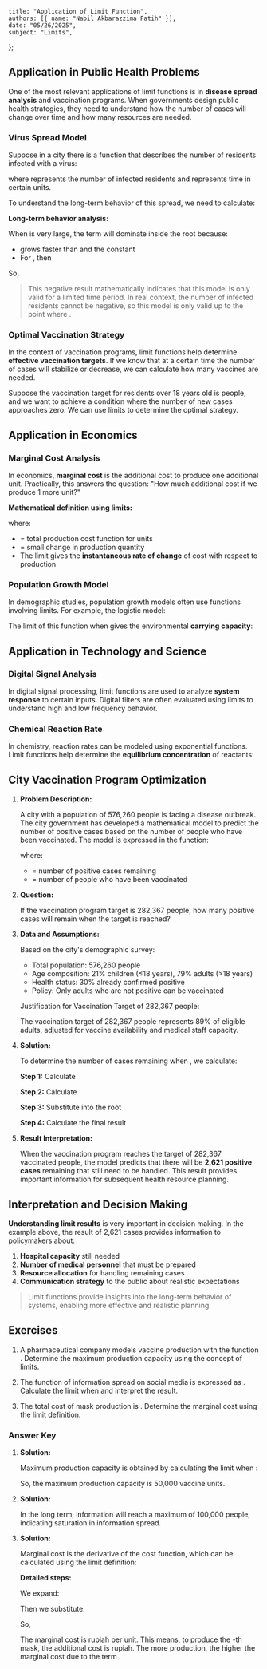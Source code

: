     title: "Application of Limit Function",
    authors: [{ name: "Nabil Akbarazzima Fatih" }],
    date: "05/26/2025",
    subject: "Limits",
};

## Application in Public Health Problems

One of the most relevant applications of limit functions is in **disease spread analysis** and vaccination programs. When governments design public health strategies, they need to understand how the number of cases will change over time and how many resources are needed.

### Virus Spread Model

Suppose in a city there is a function that describes the number of residents infected with a virus:

<BlockMath math="N(t) = 285000 - \sqrt{t^2 - t + (190.68)^3}" />

where <InlineMath math="N(t)" /> represents the number of infected residents and <InlineMath math="t" /> represents time in certain units.

To understand the long-term behavior of this spread, we need to calculate:

<BlockMath math="\lim_{t \to \infty} N(t) = \lim_{t \to \infty} \left(285000 - \sqrt{t^2 - t + (190.68)^3}\right)" />

**Long-term behavior analysis:**

When <InlineMath math="t" /> is very large, the term <InlineMath math="t^2" /> will dominate inside the root because:
- <InlineMath math="t^2" /> grows faster than <InlineMath math="t" /> and the constant <InlineMath math="(190.68)^3" />
- For <InlineMath math="t >> 1" />, then <InlineMath math="t^2 - t + (190.68)^3 \approx t^2" />

So,

<div className="flex flex-col gap-4">
<BlockMath math="\sqrt{t^2 - t + (190.68)^3} \approx \sqrt{t^2} = |t| = t \quad \text{(for } t > 0\text{)}" />
<BlockMath math="\lim_{t \to \infty} N(t) = \lim_{t \to \infty} (285000 - t) = -\infty" />
</div>

> This negative result mathematically indicates that this model is only valid for a limited time period. In real context, the number of infected residents cannot be negative, so this model is only valid up to the point where <InlineMath math="N(t) \geq 0" />.

### Optimal Vaccination Strategy

In the context of vaccination programs, limit functions help determine **effective vaccination targets**. If we know that at a certain time the number of cases will stabilize or decrease, we can calculate how many vaccines are needed.

Suppose the vaccination target for residents over 18 years old is <InlineMath math="V" /> people, and we want to achieve a condition where the number of new cases approaches zero. We can use limits to determine the optimal strategy.

## Application in Economics

### Marginal Cost Analysis

In economics, **marginal cost** is the additional cost to produce one additional unit. Practically, this answers the question: "How much additional cost if we produce 1 more unit?"

**Mathematical definition using limits:**

<BlockMath math="\text{Marginal Cost} = \lim_{\Delta x \to 0} \frac{C(x + \Delta x) - C(x)}{\Delta x}" />

where:
- <InlineMath math="C(x)" /> = total production cost function for <InlineMath math="x" /> units
- <InlineMath math="\Delta x" /> = small change in production quantity
- The limit gives the **instantaneous rate of change** of cost with respect to production

### Population Growth Model

In demographic studies, population growth models often use functions involving limits. For example, the logistic model:

<BlockMath math="P(t) = \frac{K}{1 + Ae^{-rt}}" />

The limit of this function when <InlineMath math="t \to \infty" /> gives the environmental **carrying capacity**:

<BlockMath math="\lim_{t \to \infty} P(t) = K" />

## Application in Technology and Science

### Digital Signal Analysis

In digital signal processing, limit functions are used to analyze **system response** to certain inputs. Digital filters are often evaluated using limits to understand high and low frequency behavior.

### Chemical Reaction Rate

In chemistry, reaction rates can be modeled using exponential functions. Limit functions help determine the **equilibrium concentration** of reactants:

<BlockMath math="\lim_{t \to \infty} [A](t) = [A]_{\text{equilibrium}}" />

## City Vaccination Program Optimization

1. **Problem Description:**

    A city with a population of 576,260 people is facing a disease outbreak. The city government has developed a mathematical model to predict the number of positive cases based on the number of people who have been vaccinated. The model is expressed in the function:

    <BlockMath math="N(t) = 285000 - \sqrt{t^2 - t + (190.68)^3}" />

    where:
    - <InlineMath math="N(t)" /> = number of positive cases remaining
    - <InlineMath math="t" /> = number of people who have been vaccinated

2. **Question:**

    If the vaccination program target is 282,367 people, how many positive cases will remain when the target is reached?

3. **Data and Assumptions:**

    Based on the city's demographic survey:
    - Total population: 576,260 people
    - Age composition: 21% children (≤18 years), 79% adults (>18 years)
    - Health status: 30% already confirmed positive
    - Policy: Only adults who are not positive can be vaccinated

    Justification for Vaccination Target of 282,367 people:

    <div className="flex flex-col gap-4">
    <BlockMath math="\text{Children} = 0.21 \times 576{,}260 = 121{,}015 \text{ people}" />
    <BlockMath math="\text{Adults} = 0.79 \times 576{,}260 = 455{,}245 \text{ people}" />
    <BlockMath math="\text{Total positive} = 0.3 \times 576{,}260 = 172{,}878 \text{ people}" />
    <BlockMath math="\text{Positive adults} = 0.79 \times 172{,}878 = 136{,}574 \text{ people}" />
    <BlockMath math="\text{Adults eligible for vaccination} = 455{,}245 - 136{,}574 = 318{,}671 \text{ people}" />
    </div>

    The vaccination target of 282,367 people represents 89% of eligible adults, adjusted for vaccine availability and medical staff capacity.

4. **Solution:**

    To determine the number of cases remaining when <InlineMath math="t = 282{,}367" />, we calculate:

    <BlockMath math="N(282{,}367) = 285{,}000 - \sqrt{(282{,}367)^2 - 282{,}367 + (190.68)^3}" />

    **Step 1:** Calculate <InlineMath math="(190.68)^3" />

    <BlockMath math="(190.68)^3 = 190.68 \times 190.68 \times 190.68 = 6{,}932{,}907.88" />

    **Step 2:** Calculate <InlineMath math="(282{,}367)^2" />

    <BlockMath math="(282{,}367)^2 = 79{,}731{,}122{,}689" />

    **Step 3:** Substitute into the root

    <BlockMath math="79{,}731{,}122{,}689 - 282{,}367 + 6{,}932{,}907.88 = 79{,}737{,}773{,}229.88" />

    **Step 4:** Calculate the final result

    <div className="flex flex-col gap-4">
    <BlockMath math="N(282{,}367) = 285{,}000 - \sqrt{79{,}737{,}773{,}229.88}" />
    <BlockMath math="= 285{,}000 - 282{,}378.78" />
    <BlockMath math="= 2{,}621.22 \approx 2{,}621 \text{ people}" />
    </div>

5. **Result Interpretation:**

    When the vaccination program reaches the target of 282,367 vaccinated people, the model predicts that there will be **2,621 positive cases** remaining that still need to be handled. This result provides important information for subsequent health resource planning.

## Interpretation and Decision Making

**Understanding limit results** is very important in decision making. In the example above, the result of 2,621 cases provides information to policymakers about:

1. **Hospital capacity** still needed
2. **Number of medical personnel** that must be prepared  
3. **Resource allocation** for handling remaining cases
4. **Communication strategy** to the public about realistic expectations

> Limit functions provide insights into the long-term behavior of systems, enabling more effective and realistic planning.

## Exercises

1. A pharmaceutical company models vaccine production with the function <InlineMath math="P(t) = 50000(1 - e^{-0.1t})" />. Determine the maximum production capacity using the concept of limits.

2. The function of information spread on social media is expressed as <InlineMath math="I(t) = \frac{100000t}{t + 50}" />. Calculate the limit when <InlineMath math="t \to \infty" /> and interpret the result.

3. The total cost of mask production is <InlineMath math="C(x) = 1000 + 5x + 0.01x^2" />. Determine the marginal cost using the limit definition.

### Answer Key

1. **Solution:**

   Maximum production capacity is obtained by calculating the limit when <InlineMath math="t \to \infty" />:
   
   <div className="flex flex-col gap-4">
   <BlockMath math="\lim_{t \to \infty} P(t) = \lim_{t \to \infty} 50000(1 - e^{-0.1t})" />
   <BlockMath math="= 50000 \lim_{t \to \infty} (1 - e^{-0.1t})" />
   <BlockMath math="= 50000(1 - 0) = 50000 \text{ vaccine units}" />
   </div>

   So, the maximum production capacity is 50,000 vaccine units.

2. **Solution:**

   <div className="flex flex-col gap-4">
   <BlockMath math="\lim_{t \to \infty} I(t) = \lim_{t \to \infty} \frac{100000t}{t + 50}" />
   <BlockMath math="= \lim_{t \to \infty} \frac{100000t}{t(1 + \frac{50}{t})} = \lim_{t \to \infty} \frac{100000}{1 + \frac{50}{t}}" />
   <BlockMath math="= \frac{100000}{1 + 0} = 100000 \text{ people}" />
   </div>

   In the long term, information will reach a maximum of 100,000 people, indicating saturation in information spread.

3. **Solution:**

   Marginal cost is the derivative of the cost function, which can be calculated using the limit definition:
   
   <div className="flex flex-col gap-4">
   <BlockMath math="\text{Marginal Cost} = \lim_{\Delta x \to 0} \frac{C(x + \Delta x) - C(x)}{\Delta x}" />
   </div>

   **Detailed steps:**
   
   <BlockMath math="C(x + \Delta x) = 1000 + 5(x + \Delta x) + 0.01(x + \Delta x)^2" />
   
   We expand:
   
   <BlockMath math="(x + \Delta x)^2 = x^2 + 2x\Delta x + (\Delta x)^2" />

   Then we substitute:
   
   <BlockMath math="C(x + \Delta x) = 1000 + 5x + 5\Delta x + 0.01x^2 + 0.02x\Delta x + 0.01(\Delta x)^2" />

   So,
   
   <div className="flex flex-col gap-4">
   <BlockMath math="C(x + \Delta x) - C(x) = 5\Delta x + 0.02x\Delta x + 0.01(\Delta x)^2" />
   <BlockMath math="\frac{C(x + \Delta x) - C(x)}{\Delta x} = 5 + 0.02x + 0.01\Delta x" />
   <BlockMath math="\lim_{\Delta x \to 0} (5 + 0.02x + 0.01\Delta x) = 5 + 0.02x" />
   </div>

   The marginal cost is <InlineMath math="5 + 0.02x" /> rupiah per unit. This means, to produce the <InlineMath math="x" />-th mask, the additional cost is <InlineMath math="5 + 0.02x" /> rupiah. The more production, the higher the marginal cost due to the term <InlineMath math="0.02x" />.